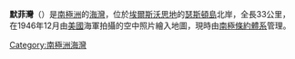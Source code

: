 '''默菲灣'''（{{lang-en|Murphy Inlet}}）是[[南極洲|南極洲]]的[[海灣|海灣]]，位於[[埃爾斯沃思地|埃爾斯沃思地]]的[[瑟斯頓島|瑟斯頓島]]北岸，全長33公里，在1946年12月由[[美國|美國]]海軍拍攝的空中照片繪入地圖，現時由[[南極條約體系|南極條約體系]]管理。

{{coord|71|59|S|98|2|W|display=title}}

{{Antarctica-geo-stub}}
[[Category:南極洲海灣|Category:南極洲海灣]]